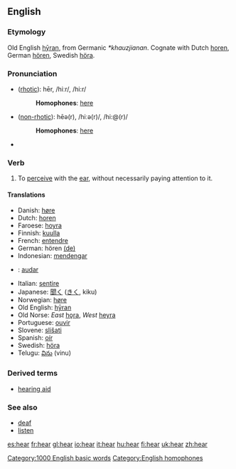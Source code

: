 ==English==

{{rank|state|says|wife|306|hear|least|person|case}}

===Etymology===
Old English [[hyran|hȳran]], from Germanic ''*khauzjianan''.  Cognate with Dutch [[horen]], German [[hören]], Swedish [[höra]].

===Pronunciation===
*([[rhotic]]): hēr, /hiːr/, /hi:r/
*:'''Homophones''': [[here]]
*([[non-rhotic]]): hēə(r), /hiːə(r)/, /hi:@(r)/
*:'''Homophones''': [[here]]
*{{audio|en-us-hear.ogg|Audio (US)}}

=== Verb ===
{{irregverb|'''to hear'''|'''[[hears]]'''|'''[[heard]]'''|'''[[heard]]'''|'''[[hearing]]'''}}

# To [[perceive]] with the [[ear]], without necessarily paying attention to it.

==== Translations ====
{{top}}
*Danish: [[høre]]
*Dutch: [[horen]]
*Faroese: [[hoyra]]
*Finnish: [[kuulla]]
*French: [[entendre]]
*German: hören [[:de:hören|(de)]]
*Indonesian: [[dengar|mendengar]]
*{{io}}: [[audar]]
{{mid}}
*Italian: [[sentire]]
*Japanese: [[聞く]] ([[きく]], kiku)
*Norwegian: [[høre]]
*Old English: [[hyan|hȳran]]
*Old Norse: ''East'' [[hǫra]], ''West'' [[heyra]]
*Portuguese: [[ouvir]]
*Slovene: [[slišati]]
*Spanish: [[oír]]
*Swedish: [[höra]]
*Telugu: [[విను]] (vinu)
{{bottom}}

===Derived terms===
*[[hearing aid]]

===See also===
*[[deaf]]
*[[listen]]

[[Category:1000 English basic words]]
[[Category:English homophones]]

[[es:hear]]
[[fr:hear]]
[[gl:hear]]
[[io:hear]]
[[it:hear]]
[[hu:hear]]
[[fi:hear]]
[[uk:hear]]
[[zh:hear]]